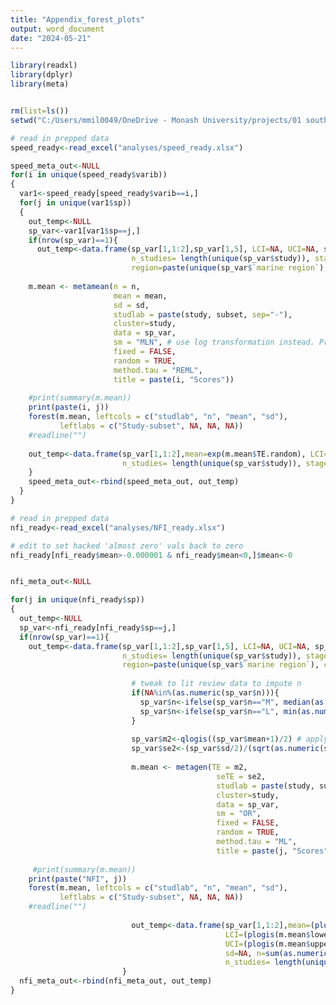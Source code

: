 ```yaml
---
title: "Appendix_forest_plots"
output: word_document
date: "2024-05-21"
---
```


```r
library(readxl)
library(dplyr)
library(meta)


rm(list=ls())
setwd("C:/Users/mmil0049/OneDrive - Monash University/projects/01 southern seabird OWF review/")

# read in prepped data
speed_ready<-read_excel("analyses/speed_ready.xlsx")

speed_meta_out<-NULL
for(i in unique(speed_ready$varib))
{
  var1<-speed_ready[speed_ready$varib==i,]
  for(j in unique(var1$sp))
  {
    out_temp<-NULL
    sp_var<-var1[var1$sp==j,]
    if(nrow(sp_var)==1){
      out_temp<-data.frame(sp_var[1,1:2],sp_var[1,5], LCI=NA, UCI=NA, sp_var[1,6:7],
                           n_studies= length(unique(sp_var$study)), stage=paste(unique(sp_var$stage), collapse=", "),
                           region=paste(unique(sp_var$`marine region`), collapse=", "))}else{
    
    m.mean <- metamean(n = n,
                       mean = mean,
                       sd = sd,
                       studlab = paste(study, subset, sep="-"),
                       cluster=study,
                       data = sp_var,
                       sm = "MLN", # use log transformation instead. Probably, advisable when using non-negative data
                       fixed = FALSE,
                       random = TRUE,
                       method.tau = "REML",
                       title = paste(i, "Scores"))
    
    #print(summary(m.mean))
    print(paste(i, j))
    forest(m.mean, leftcols = c("studlab", "n", "mean", "sd"),
           leftlabs = c("Study-subset", NA, NA, NA))
    #readline("")
    
    out_temp<-data.frame(sp_var[1,1:2],mean=exp(m.mean$TE.random), LCI=exp(m.mean$lower.random), UCI=exp(m.mean$upper.random), sd=NA, n=sum(m.mean$n), 
                         n_studies= length(unique(sp_var$study)), stage=paste(unique(sp_var$stage), collapse=", "), region=paste(unique(sp_var$`marine region`), collapse=", "))
    }
    speed_meta_out<-rbind(speed_meta_out, out_temp)
  }
}

# read in prepped data
nfi_ready<-read_excel("analyses/NFI_ready.xlsx")

# edit to set hacked 'almost zero' vals back to zero
nfi_ready[nfi_ready$mean>-0.000001 & nfi_ready$mean<0,]$mean<-0


nfi_meta_out<-NULL

for(j in unique(nfi_ready$sp))
{
  out_temp<-NULL
  sp_var<-nfi_ready[nfi_ready$sp==j,]
  if(nrow(sp_var)==1){
    out_temp<-data.frame(sp_var[1,1:2],sp_var[1,5], LCI=NA, UCI=NA, sp_var[1,6:7],
                         n_studies= length(unique(sp_var$study)), stage=paste(unique(sp_var$stage), collapse=", "),
                         region=paste(unique(sp_var$`marine region`), collapse=", "))}else{
                           
                           # tweak to lit review data to impute n
                           if(NA%in%(as.numeric(sp_var$n))){
                             sp_var$n<-ifelse(sp_var$n=="M", median(as.numeric(sp_var$n), na.rm=T), sp_var$n)  
                             sp_var$n<-ifelse(sp_var$n=="L", min(as.numeric(sp_var$n), na.rm=T), sp_var$n)  
                           }
                           
                           sp_var$m2<-qlogis((sp_var$mean+1)/2) # apply correction to rescale -1:1 NFI to 0:1 proportion, then take logit 
                           sp_var$se2<-(sp_var$sd/2)/(sqrt(as.numeric(sp_var$n))) # correction to sd doesn't need +1 as already non negative 
                           
                           m.mean <- metagen(TE = m2,
                                              seTE = se2,
                                              studlab = paste(study, subset, sep="-"),
                                              cluster=study,
                                              data = sp_var,
                                              sm = "OR",
                                              fixed = FALSE,
                                              random = TRUE,
                                              method.tau = "ML",
                                              title = paste(j, "Scores"), backtransf = F)
                           
     #print(summary(m.mean))
    print(paste("NFI", j))
    forest(m.mean, leftcols = c("studlab", "n", "mean", "sd"),
           leftlabs = c("Study-subset", NA, NA, NA))
    #readline("")
                           
                           out_temp<-data.frame(sp_var[1,1:2],mean=(plogis(m.mean$TE.random)*2)-1,
                                                LCI=(plogis(m.mean$lower.random)*2)-1,
                                                UCI=(plogis(m.mean$upper.random)*2)-1,
                                                sd=NA, n=sum(as.numeric(sp_var$n)), 
                                                n_studies= length(unique(sp_var$study)), stage=paste(unique(sp_var$stage), collapse=", "), region=paste(unique(sp_var$`marine region`), collapse=", "))
                         }
  nfi_meta_out<-rbind(nfi_meta_out, out_temp)
}

```
